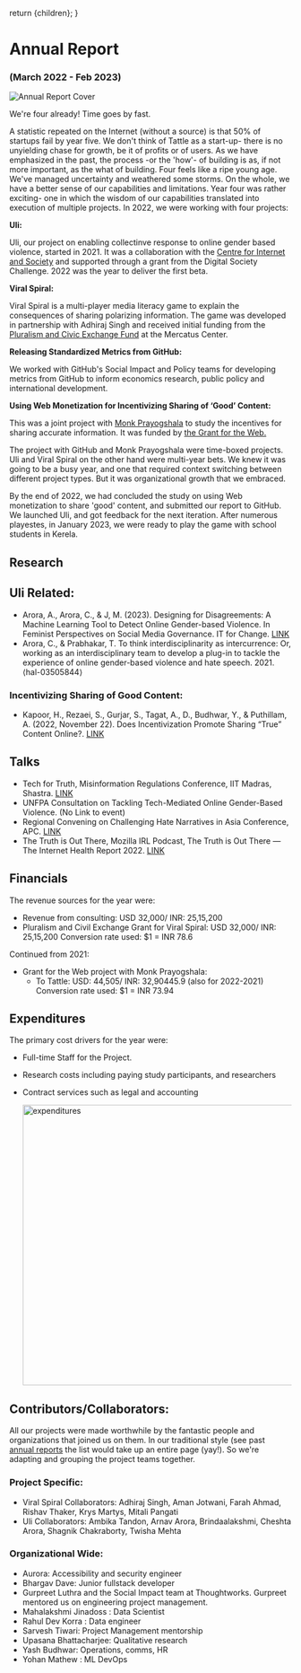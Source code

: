 
  return <DefaultLayoutNarrow>{children}</DefaultLayoutNarrow>;
}

# Annual Report

### (March 2022 - Feb 2023)


![Annual Report Cover](../../images/annual_report_cover2022.png)


We're four already! Time goes by fast. 

A statistic repeated on the Internet (without a source) is that 50% of startups fail by year five. We don't think of Tattle as a start-up- there is no unyielding chase for growth, be it of profits or of users. As we have emphasized in the past, the process -or the 'how'- of building is as, if not more important, as the what of building. Four feels like a ripe young age. We've managed uncertainty and weathered some storms. On the whole, we have a better sense of our capabilities and limitations. Year four was rather exciting- one in which the wisdom of our capabilities translated into execution of multiple projects. In 2022, we were working with four projects:

**Uli:**

Uli, our project on enabling collectinve response to online gender based violence, started in 2021. It was a collaboration with the [Centre for Internet and Society](https://cis-india.org/) and supported through a grant from the Digital Society Challenge. 2022 was the year to deliver the first beta.

**Viral Spiral:**

Viral Spiral is a multi-player media literacy game to explain the consequences of sharing polarizing information. The game was developed in partnership with Adhiraj Singh and received initial funding from the [Pluralism and Civic Exchange Fund](https://www.mercatus.org/economic-insights/expert-commentary/pluralism-and-civil-exchange-micro-grants) at the Mercatus Center.

**Releasing Standardized Metrics from GitHub:**

We worked with GitHub's Social Impact and Policy teams for developing metrics from GitHub to inform economics research, public policy and international development. 

**Using Web Monetization for Incentivizing Sharing of ‘Good’ Content:**

This was a joint project with [Monk Prayogshala](https://www.monkprayogshala.in/) to study the incentives for sharing accurate information. It was funded by [the Grant for the Web.](https://www.grantfortheweb.org/blog/announcing-our-newest-cohort-of-awardees)


The project with GitHub and Monk Prayogshala were time-boxed projects. Uli and Viral Spiral on the other hand were multi-year bets. We knew it was going to be a busy year, and one that required context switching between different project types. But it was organizational growth that we embraced. 

By the end of 2022, we had concluded the study on using Web monetization to share 'good' content, and submitted our report to GitHub. We launched Uli, and got feedback for the next iteration. After numerous playestes, in January 2023, we were ready to play the game with school students in Kerela. 

## Research

## Uli Related:
* Arora, A., Arora, C., & J, M. (2023). Designing for Disagreements: A Machine Learning Tool to Detect Online Gender-based Violence. In Feminist Perspectives on Social Media Governance. IT for Change. [LINK](https://itforchange.net/feminist-perspectives-on-social-media-governance-0)
* Arora, C., & Prabhakar, T. To think interdisciplinarity as intercurrence: Or, working as an interdisciplinary team to develop a plug-in to tackle the experience of online gender-based violence and hate speech. 2021. ⟨hal-03505844⟩

### Incentivizing Sharing of Good Content:
* Kapoor, H., Rezaei, S., Gurjar, S., Tagat, A., D., Budhwar, Y., & Puthillam, A. (2022, November 22). Does Incentivization Promote Sharing “True” Content Online?. [LINK](https://doi.org/10.31234/osf.io/nykxz)

## Talks
* Tech for Truth, Misinformation Regulations Conference, IIT Madras, Shastra. [LINK](https://www.linkedin.com/posts/shaastra-iit-madras_debunk-fakenews-misinformation-activity-7023688631433261056-yOxu)
* UNFPA Consultation on Tackling Tech-Mediated Online Gender-Based Violence. (No Link to event)
* Regional Convening on Challenging Hate Narratives in Asia Conference, APC. [LINK](https://www.apc.org/en/project/challenge)
* The Truth is Out There, Mozilla IRL Podcast, The Truth is Out There — The Internet Health Report 2022. [LINK](https://2022.internethealthreport.org/episodes/the-truth-is-out-there/)

## Financials
The revenue sources for the year were:
- Revenue from consulting: USD 32,000/ INR: 25,15,200
- Pluralism and Civil Exchange Grant for Viral Spiral: USD 32,000/ INR: 25,15,200
Conversion rate used: $1 = INR 78.6

Continued from 2021:
- Grant for the Web project with Monk Prayogshala:
  - To Tattle: USD: 44,505/ INR: 32,90445.9 (also for 2022-2021)
Conversion rate used: $1 = INR 73.94

## Expenditures

The primary cost drivers for the year were:
- Full-time Staff for the Project.
- Research costs including paying study participants, and researchers
- Contract services such as legal and accounting
  
  <img
    src="../../images/expenditures-2022-2023-chart.png"
    alt="expenditures"
    width="500"
  />

## Contributors/Collaborators:

All our projects were made worthwhile by the fantastic people and organizations that joined us on them. In our traditional style (see past [annual reports](https://tattle.co.in/report/) the list would take up an entire page (yay!). So we're adapting and grouping the project teams together.

### Project Specific:
- Viral Spiral Collaborators: Adhiraj Singh, Aman Jotwani, Farah Ahmad, Rishav Thaker, Krys Martys, Mitali Pangati
- Uli Collaborators:  Ambika Tandon, Arnav Arora, Brindaalakshmi, Cheshta Arora, Shagnik Chakraborty, Twisha Mehta

### Organizational Wide:
- Aurora: Accessibility and security engineer
- Bhargav Dave: Junior fullstack developer
- Gurpreet Luthra and the Social Impact team at Thoughtworks. Gurpreet mentored us on engineering project management. 
- Mahalakshmi Jinadoss : Data Scientist
- Rahul Dev Korra : Data engineer
- Sarvesh Tiwari: Project Management mentorship
- Upasana Bhattacharjee: Qualitative research
- Yash Budhwar: Operations, comms, HR
- Yohan Mathew : ML DevOps



